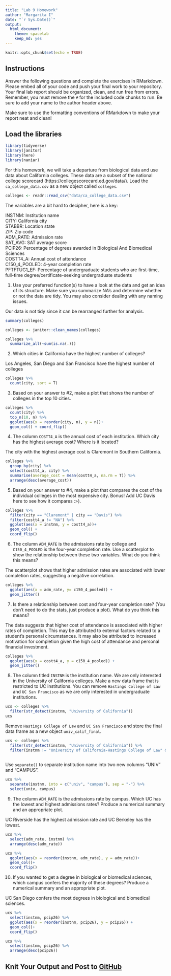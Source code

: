 ```yaml
---
title: "Lab 9 Homework"
author: "Margarita I"
date: "`r Sys.Date()`"
output:
  html_document: 
    theme: spacelab
    keep_md: yes
---
```


```r
knitr::opts_chunk$set(echo = TRUE)
```

## Instructions
Answer the following questions and complete the exercises in RMarkdown. Please embed all of your code and push your final work to your repository. Your final lab report should be organized, clean, and run free from errors. Remember, you must remove the `#` for the included code chunks to run. Be sure to add your name to the author header above.  

Make sure to use the formatting conventions of RMarkdown to make your report neat and clean!  

## Load the libraries
```r
library(tidyverse)
library(janitor)
library(here)
library(naniar)
``` 

For this homework, we will take a departure from biological data and use data about California colleges. These data are a subset of the national college scorecard (https://collegescorecard.ed.gov/data/). Load the `ca_college_data.csv` as a new object called `colleges`.
```r
colleges <- readr::read_csv("data/ca_college_data.csv")
```

The variables are a bit hard to decipher, here is a key:  

INSTNM: Institution name  
CITY: California city  
STABBR: Location state  
ZIP: Zip code  
ADM_RATE: Admission rate  
SAT_AVG: SAT average score  
PCIP26: Percentage of degrees awarded in Biological And Biomedical Sciences  
COSTT4_A: Annual cost of attendance  
C150_4_POOLED: 4-year completion rate  
PFTFTUG1_EF: Percentage of undergraduate students who are first-time, full-time degree/certificate-seeking undergraduate students  

1. Use your preferred function(s) to have a look at the data and get an idea of its structure. Make sure you summarize NA's and determine whether or not the data are tidy. You may also consider dealing with any naming issues.

Our data is not tidy since it can be rearranged further for analysis.

```r
summary(colleges)
```

```r
colleges <- janitor::clean_names(colleges)
```

```r
colleges %>% 
  summarize_all(~sum(is.na(.)))
```

2. Which cities in California have the highest number of colleges?

Los Angeles, San Diego and San Francisco have the highest number of colleges
```r
colleges %>% 
  count(city, sort = T)
```

3. Based on your answer to #2, make a plot that shows the number of colleges in the top 10 cities.
```r
colleges %>% 
  count(city) %>% 
  top_n(10, n) %>% 
  ggplot(aes(x = reorder(city, n), y = n))+
  geom_col() + coord_flip()
```

4. The column `COSTT4_A` is the annual cost of each institution. Which city has the highest average cost? Where is it located?

The city with the highest average cost is Claremont in Southern California. 

```r
colleges %>% 
  group_by(city) %>% 
  select(costt4_a, city) %>% 
  summarise(average_cost = mean(costt4_a, na.rm = T)) %>% 
  arrange(desc(average_cost))
```

5. Based on your answer to #4, make a plot that compares the cost of the individual colleges in the most expensive city. Bonus! Add UC Davis here to see how it compares :>).

```r
colleges %>% 
  filter(city == "Claremont" | city == "Davis") %>% 
  filter(costt4_a != "NA") %>% 
  ggplot(aes(x = instnm, y = costt4_a))+
  geom_col() +
  coord_flip()
```

6. The column `ADM_RATE` is the admissions rate by college and `C150_4_POOLED` is the four-year completion rate. Use a scatterplot to show the relationship between these two variables. What do you think this means?

The scatterplot shows that higher admission rates are associated with lower completion rates, suggesting a negative correlation.

```r
colleges %>% 
  ggplot(aes(x = adm_rate, y= c150_4_pooled)) +
  geom_jitter()
```

7. Is there a relationship between cost and four-year completion rate? (You don't need to do the stats, just produce a plot). What do you think this means?

The data suggests that higher cost of attendance is associated with higher rates of completion. This may be attributed to external factors related to a student's personal circumstances. It may also be attributed to increased motivation for completion given the high cost of attendance and personal financial investment.

```r
colleges %>% 
  ggplot(aes(x = costt4_a, y = c150_4_pooled)) +
  geom_jitter()
```

8. The column titled `INSTNM` is the institution name. We are only interested in the University of California colleges. Make a new data frame that is restricted to UC institutions. You can remove `Hastings College of Law` and `UC San Francisco` as we are only interested in undergraduate institutions.

```r
ucs <- colleges %>% 
  filter(str_detect(instnm, "University of California"))
ucs
```

Remove `Hastings College of Law` and `UC San Francisco` and store the final data frame as a new object `univ_calif_final`.
```r
ucs <- colleges %>% 
  filter(str_detect(instnm, "University of California")) %>% 
  filter(instnm != "University of California-Hastings College of Law" & instnm != "University of California-San Francisco")
  
```

Use `separate()` to separate institution name into two new columns "UNIV" and "CAMPUS".
```r
ucs %>% 
  separate(instnm, into = c("univ", "campus"), sep = "-") %>% 
  select(univ, campus)
```

9. The column `ADM_RATE` is the admissions rate by campus. Which UC has the lowest and highest admissions rates? Produce a numerical summary and an appropriate plot.

UC Riverside has the highest admission rate and UC Berkeley has the lowest. 

```r
ucs %>%
  select(adm_rate, instnm) %>% 
  arrange(desc(adm_rate))
```

```r
ucs %>% 
  ggplot(aes(x = reorder(instnm, adm_rate), y = adm_rate))+
  geom_col()+
  coord_flip()
```

10. If you wanted to get a degree in biological or biomedical sciences, which campus confers the majority of these degrees? Produce a numerical summary and an appropriate plot.

UC San Diego confers the most degrees in biological and biomedical sciences.

```r
ucs %>% 
  select(instnm, pcip26) %>% 
  ggplot(aes(x = reorder(instnm, pcip26), y = pcip26)) + 
  geom_col()+
  coord_flip()
```

```r
ucs %>% 
  select(instnm, pcip26) %>% 
  arrange(desc(pcip26))
```

## Knit Your Output and Post to [GitHub](https://github.com/FRS417-DataScienceBiologists)